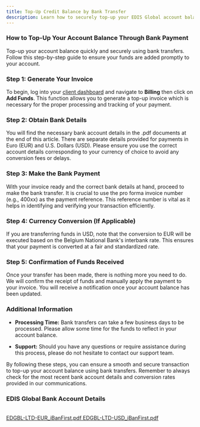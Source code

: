 ```yaml
---
title: Top-Up Credit Balance by Bank Transfer
description: Learn how to securely top-up your EDIS Global account balance using bank transfers. Follow our step-by-step guide for seamless payments and ensure your funds are processed promptly.
---
```


### How to Top-Up Your Account Balance Through Bank Payment

Top-up your account balance quickly and securely using bank transfers. Follow this step-by-step guide to ensure your funds are added promptly to your account.

### Step 1: Generate Your Invoice

To begin, log into your [client dashboard](https://manage.edisglobal.com/clientarea.php?action=addfunds) and navigate to **Billing** then click on **Add Funds**. This function allows you to generate a top-up invoice which is necessary for the proper processing and tracking of your payment.

### Step 2: Obtain Bank Details

You will find the necessary bank account details in the .pdf documents at the end of this article. There are separate details provided for payments in Euro (EUR) and U.S. Dollars (USD). Please ensure you use the correct account details corresponding to your currency of choice to avoid any conversion fees or delays.

### Step 3: Make the Bank Payment

With your invoice ready and the correct bank details at hand, proceed to make the bank transfer. It is crucial to use the pro forma invoice number (e.g., 400xx) as the payment reference. This reference number is vital as it helps in identifying and verifying your transaction efficiently.

### Step 4: Currency Conversion (If Applicable)

If you are transferring funds in USD, note that the conversion to EUR will be executed based on the Belgium National Bank's interbank rate. This ensures that your payment is converted at a fair and standardized rate.

### Step 5: Confirmation of Funds Received

Once your transfer has been made, there is nothing more you need to do. We will confirm the receipt of funds and manually apply the payment to your invoice. You will receive a notification once your account balance has been updated.

### Additional Information

- **Processing Time:** Bank transfers can take a few business days to be processed. Please allow some time for the funds to reflect in your account balance.

- **Support:** Should you have any questions or require assistance during this process, please do not hesitate to contact our support team.

By following these steps, you can ensure a smooth and secure transaction to top-up your account balance using bank transfers. Remember to always check for the most recent bank account details and conversion rates provided in our communications.

### EDIS Global Bank Account Details

<br />

<div
  style={{
    display: "flex",
    flexDirection: "row",
    columnGap: "20px",
    flexWrap: "wrap",
  }}
>
  <a href='https://cdn.sanity.io/files/zo1bnlq1/production/b37d6625e02cbdd48b4b899ec89fb0c45387ce26.pdf'>
    EDGBL-LTD-EUR_iBanFirst.pdf
  </a>
  <a href='https://cdn.sanity.io/files/zo1bnlq1/production/9433a073f60630bdfcc0dc35848c604c030aeb4c.pdf'>
    EDGBL-LTD-USD_iBanFirst.pdf
  </a>
</div>

